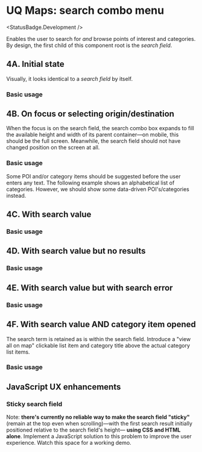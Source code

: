 
# UQ Maps: search combo menu

<StatusBadge.Development />

Enables the user to search for _and_ browse points of interest and categories.
By design, the first child of this component root is the _search field_.

## 4A. Initial state

Visually, it looks identical to a _search field_ by itself.

### Basic usage

<Canvas sourceState="shown" withToolbar>
  <Story height={100} id="deliverables-uq-maps-4-search-combo-menu--initial" />
</Canvas>

## 4B. On focus or selecting origin/destination

When the focus is on the search field, the search combo box expands to fill the
available height and width of its parent container—on mobile, this should be the
full screen. Meanwhile, the search field should not have changed position on the
screen at all.

### Basic usage

Some POI and/or category items should be suggested before the user enters any
text. The following example shows an alphabetical list of categories. However,
we should show some data-driven POI's/categories instead.

<Canvas sourceState="shown" withToolbar>
  <Story height={800} id="deliverables-uq-maps-4-search-combo-menu--focused" />
</Canvas>

## 4C. With search value

### Basic usage

<Canvas sourceState="shown" withToolbar>
  <Story
    height={800}
    id="deliverables-uq-maps-4-search-combo-menu--searching"
  />
</Canvas>

## 4D. With search value but no results

### Basic usage

<Canvas sourceState="shown" withToolbar>
  <Story
    height={155}
    id="deliverables-uq-maps-4-search-combo-menu--searching-no-results"
  />
</Canvas>

## 4E. With search value but with search error

### Basic usage

<Canvas sourceState="shown" withToolbar>
  <Story
    height={176}
    id="deliverables-uq-maps-4-search-combo-menu--searching-error"
  />
</Canvas>

## 4F. With search value AND category item opened

The search term is retained as is within the search field. Introduce a "view
all on map" clickable list item and category title above the actual category
list items.

### Basic usage

<Canvas sourceState="shown" withToolbar>
  <Story
    height={800}
    id="deliverables-uq-maps-4-search-combo-menu--searching-in-category"
  />
</Canvas>

## JavaScript UX enhancements

### Sticky search field

<div class="alert alert--warning" role="alert">
  <div class="alert__message">
    Note:
    <strong>
      there's currently no reliable way to make the search field "sticky"
    </strong>
    (remain at the top even when scrolling)—with the first search result
    initially positioned relative to the search field's height—
    <strong>using CSS and HTML alone</strong>. Implement a JavaScript solution to
    this problem to improve the user experience. Watch this space for a working demo.
  </div>
</div>

